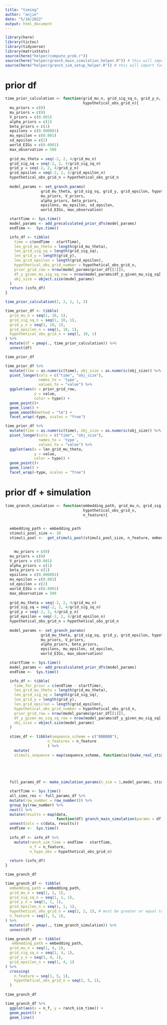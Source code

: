 ```yaml
---
title: "timing"
author: "anjie"
date: "5/18/2022"
output: html_document
---
```


```r
library(here)
library(tictoc)
library(tidyverse)
library(matrixStats)
source(here("helper/compute_prob.r"))
source(here("helper/granch_main_simulation_helper.R")) # this will import other helper functions 
source(here("helper/granch_sim_setup_helper.R")) # this will import functions that help with setting parameters 
```

# prior df 

```r

time_prior_calculation <- function(grid_mu_n, grid_sig_sq_n, grid_y_n, grid_epsilon_n, 
                                   hypothetical_obs_grid_n){
  mu_priors = c(0)
  mu_priors = c(0)
  V_priors = c(0.001)
  alpha_priors = c(1) 
  beta_priors = c(1) 
  epsilons = c(0.000001) 
  mu_epsilon = c(0.001)
  sd_epsilon = c(2)
  world_EIGs = c(0.0001) 
  max_observation = 500
  
  grid_mu_theta = seq(-2, 2, 4/grid_mu_n)
  grid_sig_sq = seq(-2, 2, 4/grid_sig_sq_n)
  grid_y = seq(-2, 2, 4/grid_y_n)
  grid_epsilon = seq(-2, 2, 4/grid_epsilon_n)
  hypothetical_obs_grid_n = hypothetical_obs_grid_n
  
  model_params <- set_granch_params(
                grid_mu_theta, grid_sig_sq, grid_y, grid_epsilon, hypothetical_obs_grid_n,
                mu_priors, V_priors, 
                alpha_priors, beta_priors, 
                epsilons, mu_epsilon, sd_epsilon,
                world_EIGs, max_observation)

  startTime <- Sys.time()
  model_params <- add_precalculated_prior_dfs(model_params)
  endTime <-  Sys.time()

  info_df <- tibble(
    time = c(endTime - startTime), 
    len_grid_mu_theta = length(grid_mu_theta), 
    len_grid_sig_sq = length(grid_sig_sq), 
    len_grid_y = length(grid_y), 
    len_grid_epsilon = length(grid_epsilon), 
    hypothetical_obs_grid_number = hypothetical_obs_grid_n,
    prior_grid_row = nrow(model_params$prior_df[[1]]),
    df_y_given_mu_sig_sq_row = nrow(model_params$df_y_given_mu_sig_sq[[1]]),
    obj_size = object.size(model_params)
  )
  return (info_df)
}

time_prior_calculation(2, 2, 1, 1, 2)
```


```r
time_prior_df <- tibble(
  grid_mu_n = seq(1, 10, 1), 
  grid_sig_sq_n = seq(1, 10, 1),
  grid_y_n = seq(1, 10, 1), 
  grid_epsilon_n = seq(1, 10, 1), 
  hypothetical_obs_grid_n = seq(1, 10, 1)
) %>% 
  mutate(df = pmap(., time_prior_calculation)) %>% 
  unnest(df)

```

```r
time_prior_df
```

```r
time_prior_df %>% 
  mutate(time = as.numeric(time), obj_size = as.numeric(obj_size)) %>% 
  pivot_longer(cols = c("time", "obj_size"), 
               names_to = 'type', 
               values_to = "value") %>% 
  ggplot(aes(x = prior_grid_row, 
             y = value, 
             color = type)) + 
  geom_point()+ 
  geom_line() +
  geom_smooth(method = "lm") + 
  facet_wrap(~type, scales = "free")

time_prior_df %>% 
  mutate(time = as.numeric(time), obj_size = as.numeric(obj_size)) %>% 
  pivot_longer(cols = c("time", "obj_size"), 
               names_to = 'type', 
               values_to = "value") %>% 
  ggplot(aes(x = len_grid_mu_theta, 
             y = value, 
             color = type)) + 
  geom_point()+ 
  geom_line() + 
  facet_wrap(~type, scales = "free")
```

# prior df + simulation 

```r
time_granch_simulation <- function(embedding_path, grid_mu_n, grid_sig_sq_n, grid_y_n, grid_epsilon_n, 
                                   hypothetical_obs_grid_n, 
                                   n_feature){

  
  embedding_path <- embedding_path
  stimuli_pool_size <- 10
  stimuli_pool <-  get_stimuli_pool(stimuli_pool_size, n_feature, embedding_path)

  
    mu_priors = c(0)
  mu_priors = c(0)
  V_priors = c(0.001)
  alpha_priors = c(1) 
  beta_priors = c(1) 
  epsilons = c(0.000001) 
  mu_epsilon = c(0.001)
  sd_epsilon = c(2)
  world_EIGs = c(0.0001) 
  max_observation = 500
  
  grid_mu_theta = seq(-2, 2, 4/grid_mu_n)
  grid_sig_sq = seq(-2, 2, 4/grid_sig_sq_n)
  grid_y = seq(-2, 2, 4/grid_y_n)
  grid_epsilon = seq(-2, 2, 4/grid_epsilon_n)
  hypothetical_obs_grid_n = hypothetical_obs_grid_n
  
  model_params <- set_granch_params(
                grid_mu_theta, grid_sig_sq, grid_y, grid_epsilon, hypothetical_obs_grid_n,
                mu_priors, V_priors, 
                alpha_priors, beta_priors, 
                epsilons, mu_epsilon, sd_epsilon,
                world_EIGs, max_observation)

  startTime <- Sys.time()
  model_params <- add_precalculated_prior_dfs(model_params)
  endTime <-  Sys.time()

  info_df <- tibble(
    time_for_prior = c(endTime - startTime), 
    len_grid_mu_theta = length(grid_mu_theta), 
    len_grid_sig_sq = length(grid_sig_sq), 
    len_grid_y = length(grid_y), 
    len_grid_epsilon = length(grid_epsilon), 
    hypothetical_obs_grid_number = hypothetical_obs_grid_n,
    prior_grid_row = nrow(model_params$prior_df[[1]]),
    df_y_given_mu_sig_sq_row = nrow(model_params$df_y_given_mu_sig_sq[[1]]),
    obj_size = object.size(model_params)
  )
  
  stims_df <- tibble(sequence_scheme = c("BBBBBB"),
                   n_features = n_feature
                   ) %>% 
    mutate(
    stimuli_sequence = map(sequence_scheme, function(ss){make_real_stimuli_df(ss, 
                                                                              background = get_bd_pair(stimuli_pool)[1, ], 
                                                                              deviant = get_bd_pair(stimuli_pool)[2, ])}))



  full_params_df <- make_simulation_params(n_sim = 1,model_params, stims_df)

  startTime <- Sys.time()
  all_sims_res <- full_params_df %>%
  mutate(row_number = row_number()) %>% 
  group_by(row_number) %>% 
  nest() %>%
  mutate(results = map(data,
                       function(df) granch_main_simulation(params = df))) %>%
  unnest(cols = c(data, results))
  endTime <-  Sys.time()
  
  info_df <- info_df %>% 
    mutate(ranch_sim_time = endTime - startTime, 
           n_f = n_feature, 
           n_hypo_obs = hypothetical_obs_grid_n)
  
  return (info_df)
}
```

```r
time_granch_df
```

```r
time_granch_df <- tibble(
  embedding_path = embedding_path, 
  grid_mu_n = seq(1, 1, 1), 
  grid_sig_sq_n = seq(1, 1, 1),
  grid_y_n = seq(1, 1, 1), 
  grid_epsilon_n = seq(1, 1, 1), 
  hypothetical_obs_grid_n = seq(2, 2, 1), # must be greater or equal to 2
  n_feature = seq(1, 5, 1), 
) %>% 
  mutate(df = pmap(., time_granch_simulation)) %>% 
  unnest(df)
```

```r
time_granch_df <- tibble(
   embedding_path = embedding_path, 
  grid_mu_n = seq(1, 4, 1), 
  grid_sig_sq_n = seq(1, 4, 1),
  grid_y_n = seq(1, 4, 1), 
  grid_epsilon_n = seq(1, 4, 1)
) %>% 
  crossing(
    n_feature = seq(1, 5, 1), 
    hypothetical_obs_grid_n = seq(2, 5, 1), 
  )
  
time_granch_df
```



```r
time_granch_df %>% 
  ggplot(aes(x = n_f, y = ranch_sim_time)) + 
  geom_point() + 
  geom_line()
```

